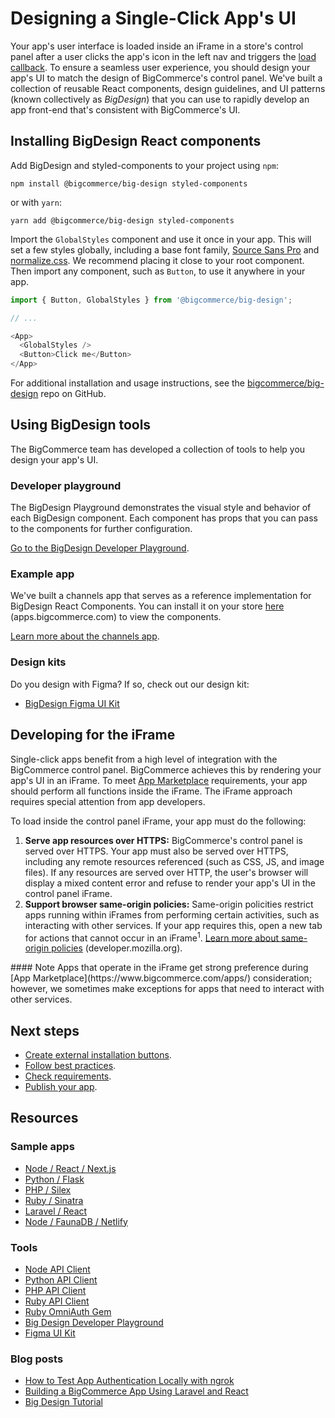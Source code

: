 # Designing a Single-Click App's UI



Your app's user interface is loaded inside an iFrame in a store's control panel after a user clicks the app's icon in the left nav and triggers the [load callback](/api-docs/apps/guide/callbacks). To ensure a seamless user experience, you should design your app's UI to match the design of BigCommerce's control panel. We've built a collection of reusable React components, design guidelines, and UI patterns (known collectively as *BigDesign*) that you can use to rapidly develop an app front-end that's consistent with BigCommerce's UI.

## Installing BigDesign React components

Add BigDesign and styled-components to your project using `npm`:

```shell copy
npm install @bigcommerce/big-design styled-components
```

or with `yarn`:

```shell copy
yarn add @bigcommerce/big-design styled-components
```

Import the `GlobalStyles` component and use it once in your app. This will set a few styles globally, including a base font family, [Source Sans Pro](https://fonts.google.com/specimen/Source+Sans+Pro) and [normalize.css](https://github.com/necolas/normalize.css/). We recommend placing it close to your root component. Then import any component, such as `Button`, to use it anywhere in your app.

```js copy file="GlobalStyles component" showLineNumbers copy
import { Button, GlobalStyles } from '@bigcommerce/big-design';

// ...

<App>
  <GlobalStyles />
  <Button>Click me</Button>
</App>
```

For additional installation and usage instructions, see the [bigcommerce/big-design](https://github.com/bigcommerce/big-design) repo on GitHub.

## Using BigDesign tools

The BigCommerce team has developed a collection of tools to help you design your app's UI.

### Developer playground
The BigDesign Playground demonstrates the visual style and behavior of each BigDesign component. Each component has props that you can pass to the components for further configuration.

[Go to the BigDesign Developer Playground](https://developer.bigcommerce.com/big-design).

### Example app
We've built a channels app that serves as a reference implementation for BigDesign React Components. You can install it on your store [here](https://apps.bigcommerce.com/details/18212) (apps.bigcommerce.com) to view the components.

[Learn more about the channels app](https://github.com/bigcommerce/channels-app).

### Design kits

Do you design with Figma? If so, check out our design kit:
* [BigDesign Figma UI Kit](//figma.com/file/jTVuUkiZ1j3rux8WHG4IKK/BigDesign-UI-Kit?node-id=0%3A1/duplicate)


## Developing for the iFrame

Single-click apps benefit from a high level of integration with the BigCommerce control panel. BigCommerce achieves this by rendering your app's UI in an iFrame. To meet [App Marketplace](https://www.bigcommerce.com/apps/) requirements, your app should perform all functions inside the iFrame. The iFrame approach requires special attention from app developers.

To load inside the control panel iFrame, your app must do the following:
1. **Serve app resources over HTTPS:** BigCommerce's control panel is served over HTTPS. Your app must also be served over HTTPS, including any remote resources referenced (such as CSS, JS, and image files). If any resources are served over HTTP, the user's browser will display a mixed content error and refuse to render your app's UI in the control panel iFrame.
2. **Support browser same-origin policies:** Same-origin policities restrict apps running within iFrames from performing certain activities, such as interacting with other services. If your app requires this, open a new tab for actions that cannot occur in an iFrame<sup>1</sup>. [Learn more about same-origin policies](https://developer.mozilla.org/en-US/docs/Web/Security/Same-origin_policy) (developer.mozilla.org).

<Callout type="info">
  #### Note
  Apps that operate in the iFrame get strong preference during [App Marketplace](https://www.bigcommerce.com/apps/) consideration; however, we sometimes make exceptions for apps that need to interact with other services.
</Callout>



## Next steps
* [Create external installation buttons](/api-docs/apps/guide/buttons).
* [Follow best practices](/api-docs/apps/guid/best-practices).
* [Check requirements](/api-docs/apps/guide/requirements).
* [Publish your app](/api-docs/apps/guide/publish).

## Resources

### Sample apps
* [Node / React / Next.js](https://github.com/bigcommerce/sample-app-nodejs)
* [Python / Flask](https://github.com/bigcommerce/hello-world-app-python-flask)
* [PHP / Silex](https://github.com/bigcommerce/hello-world-app-php-silex)
* [Ruby / Sinatra](https://github.com/bigcommerce/hello-world-app-ruby-sinatra)
* [Laravel / React](https://github.com/bigcommerce/laravel-react-sample-app)
* [Node / FaunaDB / Netlify](https://github.com/bigcommerce/channels-app/)

### Tools
* [Node API Client](https://github.com/bigcommerce/node-bigcommerce/)
* [Python API Client](https://github.com/bigcommerce/bigcommerce-api-python)
* [PHP API Client](https://github.com/bigcommerce/bigcommerce-api-php)
* [Ruby API Client](https://github.com/bigcommerce/bigcommerce-api-ruby)
* [Ruby OmniAuth Gem](https://github.com/bigcommerce/omniauth-bigcommerce)
* [Big Design Developer Playground](https://developer.bigcommerce.com/big-design)
* [Figma UI Kit](//figma.com/file/jTVuUkiZ1j3rux8WHG4IKK/BigDesign-UI-Kit?node-id=0%3A1/duplicate)


### Blog posts
* [How to Test App Authentication Locally with ngrok](https://medium.com/bigcommerce-developer-blog/how-to-test-app-authentication-locally-with-ngrok-149150bfe4cf)
* [Building a BigCommerce App Using Laravel and React](https://medium.com/bigcommerce-developer-blog/building-a-bigcommerce-app-using-laravel-and-react-711ceceb5006)
* [Big Design Tutorial](https://medium.com/bigcommerce-developer-blog/bigdesign-build-native-looking-uis-with-the-bigcommerce-design-system-fb06a01a24f2)
